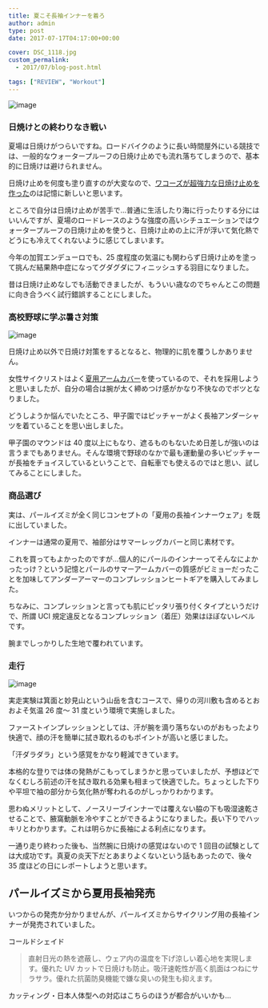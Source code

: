 ---
title: 夏こそ長袖インナーを着ろ
author: admin
type: post
date: 2017-07-17T04:17:00+00:00

cover: DSC_1118.jpg
custom_permalink:
  - 2017/07/blog-post.html

tags: ["REVIEW", "Workout"]
---

![image](./DSC_1118.jpg)

### 日焼けとの終わりなき戦い

夏場は日焼けがつらいですね。ロードバイクのように長い時間屋外にいる競技では、一般的なウォータープルーフの日焼け止めでも流れ落ちてしまうので、基本的に日焼けは避けられません。

日焼け止めを何度も塗り直すのが大変なので、<a href="http://amzn.to/2txaJVz" target="_blank" rel="noopener">ワコーズが超強力な日焼け止めを作った</a>のは記憶に新しいと思います。

ところで自分は日焼け止めが苦手で…普通に生活したり海に行ったりする分にはいいんですが、夏場のロードレースのような強度の高いシチュエーションではウォータープルーフの日焼け止めを使うと、日焼け止めの上に汗が浮いて気化熱でどうにも冷えてくれないように感じてしまいます。

今年の加賀エンデューロでも、25 度程度の気温にも関わらず日焼け止めを塗って挑んだ結果熱中症になってグダグダにフィニッシュする羽目になりました。

昔は日焼け止めなしでも活動できましたが、もういい歳なのでちゃんとこの問題に向き合うべく試行錯誤することにしました。

### 高校野球に学ぶ暑さ対策

![image](./82cda2205c50bda27dff3e868d4a2cbc.jpg)

日焼け止め以外で日焼け対策をするとなると、物理的に肌を覆うしかありません。

女性サイクリストはよく<a href="http://amzn.to/2tx4mS1" target="_blank" rel="noopener">夏用アームカバー</a>を使っているので、それを採用しようと思いましたが、自分の場合は腕が太く締めつけ感がかなり不快なのでボツとなりました。

どうしようか悩んでいたところ、甲子園ではピッチャーがよく長袖アンダーシャツを着ていることを思い出しました。

甲子園のマウンドは 40 度以上にもなり、遮るものもないため日差しが強いのは言うまでもありません。そんな環境で野球のなかで最も運動量の多いピッチャーが長袖をチョイスしているということで、自転車でも使えるのではと思い、試してみることにしました。

### 商品選び

実は、パールイズミが全く同じコンセプトの「夏用の長袖インナーウェア」を既に出していました。

<LinkBox isAmazonLink url="https://www.amazon.co.jp/dp/B00R5QVRPY/" />

インナーは通常の夏用で、袖部分はサマーレッグカバーと同じ素材です。

これを買ってもよかったのですが…個人的にパールのインナーってそんなによかったっけ？という記憶とパールのサマーアームカバーの質感がビミョーだったことを加味してアンダーアーマーのコンプレッションヒートギアを購入してみました。

<LinkBox isAmazonLink url="https://www.amazon.co.jp/dp/B01BVBMYZA/" />

ちなみに、コンプレッションと言っても肌にピッタリ張り付くタイプというだけで、所謂 UCI 規定違反となるコンプレッション（着圧）効果はほぼないレベルです。

腕までしっかりした生地で覆われています。

### 走行

![image](./DSC_1119.jpg)

実走実験は箕面と妙見山という山岳を含むコースで、帰りの河川敷も含めるとおおよそ気温 26 度～ 31 度という環境で実施しました。

ファーストインプレッションとしては、汗が腕を滴り落ちないのがおもったより快適で、顔の汗を簡単に拭き取れるのもポイントが高いと感じました。

「汗ダラダラ」という感覚をかなり軽減できています。

本格的な登りでは体の発熱がこもってしまうかと思っていましたが、予想ほどでなくむしろ前述の汗を拭き取れる効果も相まって快適でした。ちょっとした下りや平坦で袖の部分から気化熱が奪われるのがしっかりわかります。

思わぬメリットとして、ノースリーブインナーでは覆えない脇の下も吸湿速乾させることで、腋窩動脈を冷やすことができるようになりました。長い下りでハッキリとわかります。これは明らかに長袖による利点になります。

一通り走り終わった後も、当然腕に日焼けの感覚はないので 1 回目の試験としては大成功です。真夏の炎天下だとあまりよくないという話もあったので、後々 35 度ほどの日にレポートしようと思います。

<LinkBox isAmazonLink url="https://www.amazon.co.jp/dp/B00BV29520/" />

## パールイズミから夏用長袖発売

いつからの発売か分かりませんが、パールイズミからサイクリング用の長袖インナーが発売されていました。

コールドシェイド

> 直射日光の熱を遮蔽し、ウェア内の温度を下げ涼しい着心地を実現します。優れた UV カットで日焼けも防止。吸汗速乾性が高く肌面はつねにサラサラ。優れた抗菌防臭機能で嫌な臭いの発生も抑えます。

カッティング・日本人体型への対応はこちらのほうが都合がいいかも…

<LinkBox isAmazonLink url="https://www.amazon.co.jp/dp/B07QCFG3BD/" />
